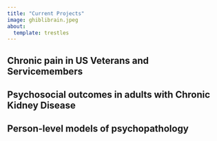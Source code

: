 ```yaml
---
title: "Current Projects"
image: ghiblibrain.jpeg
about:
  template: trestles
---
```


## Chronic pain in US Veterans and Servicemembers



## Psychosocial outcomes in adults with Chronic Kidney Disease



## Person-level models of psychopathology
